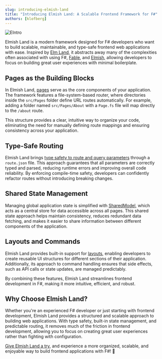 ```yaml
---
slug: introducing-elmish-land
title: "Introducing Elmish Land: A Scalable Frontend Framework for F#"
authors: [klofberg]
---
```


![EIntro](./intro.webp)

Elmish Land is a modern framework designed for F# developers who want to build scalable, maintainable, and type-safe frontend web applications with ease.
Inspired by [Elm Land](https://elm.land/), it abstracts away many of the complexities often associated with using F#, [Fable](https://fable.io/), and 
[Elmish](https://zaid-ajaj.github.io/the-elmish-book/), allowing developers to focus on 
building great user experiences with minimal boilerplate.

<!-- truncate -->

## Pages as the Building Blocks

In Elmish Land, [pages](/docs/core-concepts/pages) serve as the core components of your application. The framework features a file-system-based router, where directories inside 
the `src/Pages` folder define URL routes automatically. For example, adding a folder named `src/Pages/About` with a `Page.fs` file will map directly 
to the `/about` route.

This structure provides a clear, intuitive way to organize your code, eliminating the need for manually defining route mappings and ensuring 
consistency across your application.

## Type-Safe Routing

Elmish Land brings [type safety to route and query parameters](/docs/core-concepts/pages#type-safe-routing) through a `route.json` file. This approach guarantees that all parameters are correctly 
typed and parsed, reducing runtime errors and improving overall code reliability. By enforcing compile-time safety, developers can confidently 
refactor routes without introducing breaking changes.


## Shared State Management

Managing global application state is simplified with [SharedModel](/docs/core-concepts/shared), which acts as a central store for data accessible across all pages. This shared state 
approach helps maintain consistency, reduces redundant data fetching, and makes it easier to share information between different components of the application.

## Layouts and Commands

Elmish Land provides built-in support for [layouts](/docs/core-concepts/layouts), enabling developers to create reusable UI structures for different sections of their application. 
Additionally, its approach to command handling ensures that side effects, such as API calls or state updates, are managed predictably.

By combining these features, Elmish Land streamlines frontend development in F#, making it more intuitive, efficient, and robust.


## Why Choose Elmish Land?

Whether you're an experienced F# developer or just starting with frontend development, Elmish Land provides a structured and scalable approach 
to building web applications. With type safety, built-in state management, and predictable routing, it removes much of the friction in frontend development, 
allowing you to focus on creating great user experiences rather than fighting with configuration.

[Give Elmish Land a try](/docs/getting-started/creating-a-project), and experience a more organized, scalable, and enjoyable way to build frontend applications with F#! 🚀